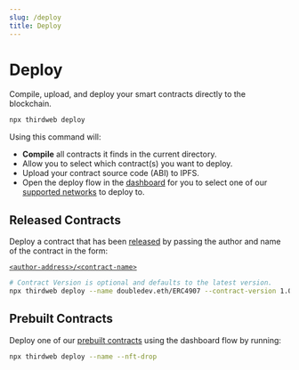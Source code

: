 ```yaml
---
slug: /deploy
title: Deploy
---
```


# Deploy

Compile, upload, and deploy your smart contracts directly to the blockchain.

```bash
npx thirdweb deploy
```

Using this command will:

- **Compile** all contracts it finds in the current directory.
- Allow you to select which contract(s) you want to deploy.
- Upload your contract source code (ABI) to IPFS.
- Open the deploy flow in the [dashboard](https://thirdweb.com/dashboard) for you to select one of
  our [supported networks](https://blog.thirdweb.com/guides/which-network-should-you-use) to deploy to.

## Released Contracts

Deploy a contract that has been [released](/release) by passing the author and name of the contract in the form:

[`<author-address>/<contract-name>`](https://thirdweb.com/dashboard/doubledev.eth/ERC4907)

```bash
# Contract Version is optional and defaults to the latest version.
npx thirdweb deploy --name doubledev.eth/ERC4907 --contract-version 1.0.0
```

## Prebuilt Contracts

Deploy one of our [prebuilt contracts](/pre-built-contracts) using the dashboard flow by running:

```bash
npx thirdweb deploy --name --nft-drop
```
